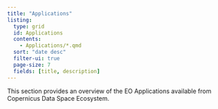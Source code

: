 ```yaml
---
title: "Applications"
listing:
  type: grid
  id: Applications
  contents:
    - Applications/*.qmd
  sort: "date desc"
  filter-ui: true
  page-size: 7
  fields: [title, description]
---
```



This section provides an overview of the EO Applications available from Copernicus Data Space Ecosystem.

::: {#Applications}
:::


